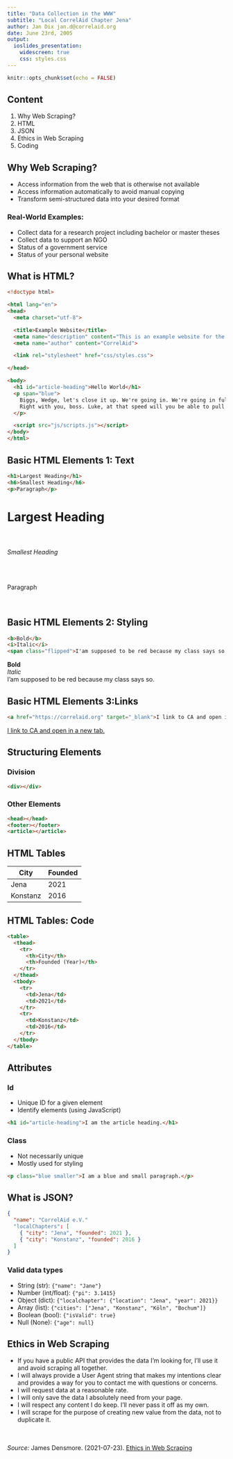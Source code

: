 ```yaml
---
title: "Data Collection in the WWW"
subtitle: "Local CorrelAid Chapter Jena"
author: Jan Dix jan.d@correlaid.org
date: June 23rd, 2005
output:
  ioslides_presentation:
    widescreen: true
    css: styles.css
---
```


```r
knitr::opts_chunk$set(echo = FALSE)
```

## Content

1. Why Web Scraping?
2. HTML
3. JSON
4. Ethics in Web Scraping
6. Coding

## Why Web Scraping?

- Access information from the web that is otherwise not available
- Access information automatically to avoid manual copying
- Transform semi-structured data into your desired format

### Real-World Examples:

- Collect data for a research project including bachelor or master theses
- Collect data to support an NGO
- Status of a government service
- Status of your personal website

## What is HTML? {.smaller}

```html
<!doctype html>

<html lang="en">
<head>
  <meta charset="utf-8">

  <title>Example Website</title>
  <meta name="description" content="This is an example website for the purpose of demonstration.">
  <meta name="author" content="CorrelAid">

  <link rel="stylesheet" href="css/styles.css">

</head>

<body>
  <h1 id="article-heading">Hello World</h1>
  <p span="blue">
    Biggs, Wedge, let's close it up. We're going in. We're going in full throttle. 
    Right with you, boss. Luke, at that speed will you be able to pull out in time? 
  </p>

  <script src="js/scripts.js"></script>
</body>
</html>
```

## Basic HTML Elements 1: Text

```html
<h1>Largest Heading</h1>
<h6>Smallest Heading</h6>
<p>Paragraph</p>
```

<h1 class="large-h1">Largest Heading</h1><br />
<h6 class="small-h1">Smallest Heading</h6><br />
<p class="small-paragraph">Paragraph</p><br />

## Basic HTML Elements 2: Styling

```html
<b>Bold</b>
<i>Italic</i>
<span class="flipped">I'am supposed to be red because my class says so.</span>
```

<b>Bold</b><br />
*Italic*<br />
<span class="red">I'am supposed to be red because my class says so.</span>

## Basic HTML Elements 3:Links

```html
<a href="https://correlaid.org" target="_blank">I link to CA and open in a new tab.</a>
```

<a href="https://correlaid.org" target="_blank">I link to CA and open in a new tab.</a>


## Structuring Elements

### Division

```html
<div></div>
```

### Other Elements

```html
<head></head>
<footer></footer>
<article></article>
```

## HTML Tables


| City     | Founded |
| -------- | ------- |
| Jena     | 2021    |
| Konstanz | 2016    |

## HTML Tables: Code {.smaller}

```html
<table>
  <thead>
    <tr>
      <th>City</th>
      <th>Founded (Year)</th>
    </tr>
  </thead>
  <tbody>
    <tr>
      <td>Jena</td>
      <td>2021</td>
    </tr>
    <tr>
      <td>Konstanz</td>
      <td>2016</td>
    </tr>
  </tbody>
</table>
```

## Attributes

### Id

- Unique ID for a given element
- Identify elements (using JavaScript)

```html
<h1 id="article-heading">I am the article heading.</h1>
```

### Class

- Not necessarily unique
- Mostly used for styling

```html
<p class="blue smaller">I am a blue and small paragraph.</p>
```

## What is JSON? {.smaller}

```json
{
  "name": "CorrelAid e.V."
  "localChapters": [
    { "city": "Jena", "founded": 2021 },
    { "city": "Konstanz", "founded": 2016 }
  ]
}
```

### Valid data types

- String (str): `{"name": "Jane"}`
- Number (int/float): `{"pi": 3.1415}`
- Object (dict): `{"localchapter": {"location": "Jena", "year": 2021}}`
- Array (list): `{"cities": ["Jena", "Konstanz", "Köln", "Bochum"]}`
- Boolean (bool): `{"isValid": true}`
- Null (None): `{"age": null}` 

## Ethics in Web Scraping

- If you have a public API that provides the data I’m looking for, I’ll use it and avoid scraping all together.
- I will always provide a User Agent string that makes my intentions clear and provides a way for you to contact me with questions or concerns.
- I will request data at a reasonable rate.
- I will only save the data I absolutely need from your page. 
- I will respect any content I do keep. I’ll never pass it off as my own.
- I will scrape for the purpose of creating new value from the data, not to duplicate it.


<br /><br />*Source:* James Densmore. (2021-07-23). [Ethics in Web Scraping](https://towardsdatascience.com/ethics-in-web-scraping-b96b18136f01)



